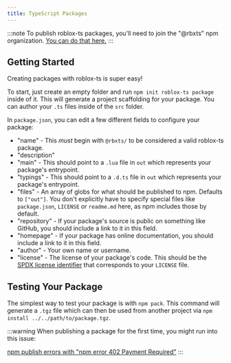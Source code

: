 ```yaml
---
title: TypeScript Packages
---
```


:::note
To publish roblox-ts packages, you'll need to join the "@rbxts" npm organization. [You can do that here.](../../join-org)
:::

## Getting Started

Creating packages with roblox-ts is super easy!

To start, just create an empty folder and run `npm init roblox-ts package` inside of it. This will generate a project scaffolding for your package. You can author your `.ts` files inside of the `src` folder.

In `package.json`, you can edit a few different fields to configure your package:

-   "name" - This _must_ begin with `@rbxts/` to be considered a valid roblox-ts package.
-   "description"
-   "main" - This should point to a `.lua` file in `out` which represents your package's entrypoint.
-   "typings" - This should point to a `.d.ts` file in `out` which represents your package's entrypoint.
-   "files" - An array of globs for what should be published to npm. Defaults to `["out"]`. You don't explicitly have to specify special files like `package.json`, `LICENSE` or `readme.md` here, as npm includes those by default.
-   "repository" - If your package's source is public on something like GitHub, you should include a link to it in this field.
-   "homepage" - If your package has online documentation, you should include a link to it in this field.
-   "author" - Your own name or username.
-   "license" - The license of your package's code. This should be the [SPDX license identifier](https://spdx.org/licenses/) that corresponds to your `LICENSE` file.

## Testing Your Package

The simplest way to test your package is with `npm pack`. This command will generate a `.tgz` file which can then be used from another project via `npm install ../../path/to/package.tgz`.

:::warning
When publishing a package for the first time, you might run into this issue:

[npm publish errors with "npm error 402 Payment Required"](../faq/publish-as-public)
:::
